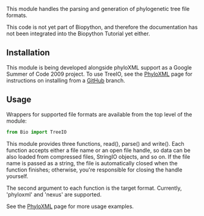 This module handles the parsing and generation of phylogenetic tree file formats.

This code is not yet part of Biopython, and therefore the documentation has not been integrated into the Biopython Tutorial yet either.

==Installation==

This module is being developed alongside phyloXML support as a Google Summer of Code 2009 project. To use TreeIO, see the [[PhyloXML]] page for instructions on installing from a [[GitUsage|GitHub]] branch.

==Usage==

Wrappers for supported file formats are available from the top level of the module:

<source lang=python>
from Bio import TreeIO
</source>

This module provides three functions, read(), parse() and write(). Each function accepts either a file name or an open file handle, so data can be also loaded from compressed files, StringIO objects, and so on. If the file name is passed as a string, the file is automatically closed when the function finishes; otherwise, you're responsible for closing the handle yourself.

The second argument to each function is the target format. Currently, 'phyloxml' and 'nexus' are supported.

See the [[PhyloXML]] page for more usage examples.